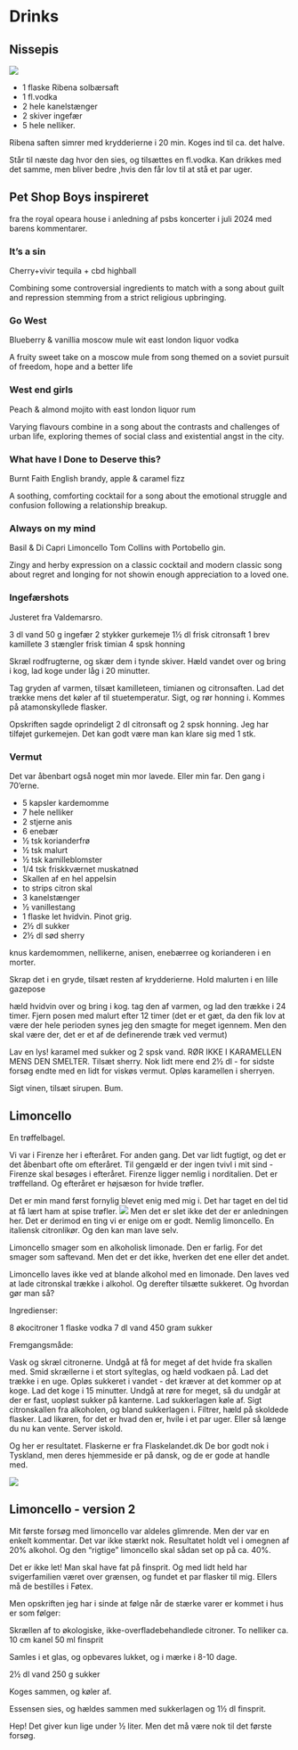 # Drinks
 
## Nissepis

![](images/nisse1.png)

* 1 flaske Ribena solbærsaft
* 1 fl.vodka
* 2 hele kanelstænger
* 2 skiver ingefær
* 5 hele nelliker.

Ribena saften simrer med krydderierne i 20 min. Koges ind til ca. det halve.

Står til næste dag hvor den sies, og tilsættes en fl.vodka. Kan drikkes med det samme, men bliver bedre ,hvis den får lov til at stå et par uger.

## Pet Shop Boys inspireret

fra the royal opeara house i anledning af psbs koncerter i juli 2024
med barens kommentarer.

### It's a sin
Cherry+vivir tequila + cbd highball

Combining some controversial ingredients to match with a song about guilt
and repression stemming from a strict religious upbringing.

### Go West
Blueberry & vanillia moscow mule wit east london liquor vodka

A fruity sweet take on a moscow mule from song themed on a soviet pursuit
of freedom, hope and a better life

### West end girls
Peach & almond mojito with east london liquor rum

Varying flavours combine in a song about the contrasts and challenges of urban life,
exploring themes of social class and existential angst in the city.

### What have I Done to Deserve this?
Burnt Faith English brandy, apple & caramel fizz

A soothing, comforting cocktail for a song about the emotional struggle and confusion
following a relationship breakup.

### Always on my mind
Basil & Di Capri Limoncello Tom Collins with Portobello gin.

Zingy and herby expression on a classic cocktail and modern classic song
about regret and longing for not showin enough appreciation to a loved one.


### Ingefærshots

Justeret fra Valdemarsro.

3 dl vand
50 g ingefær
2 stykker gurkemeje
1½ dl frisk citronsaft
1 brev kamillete
3 stængler frisk timian
4 spsk honning

Skræl rodfrugterne, og skær dem i tynde skiver. Hæld vandet over og bring i kog,
lad koge under låg i 20 minutter.

Tag gryden af varmen, tilsæt kamilleteen, timianen og citronsaften. Lad det trække
mens det køler af til stuetemperatur. Sigt, og rør honning i. Kommes på atamonskyllede 
flasker.

Opskriften sagde oprindeligt 2 dl citronsaft og 2 spsk honning. Jeg har tilføjet
gurkemejen. Det kan godt være man kan klare sig med 1 stk.


### Vermut

Det var åbenbart også noget min mor lavede. Eller min far. Den gang i 70'erne.

* 5 kapsler kardemomme
* 7 hele nelliker
* 2 stjerne anis
* 6 enebær
* ½ tsk korianderfrø
* ½ tsk malurt
* ½ tsk kamilleblomster
* 1/4 tsk friskkværnet muskatnød
* Skallen af en hel appelsin
* to strips citron skal
* 3 kanelstænger
* ½ vanillestang
* 1 flaske let hvidvin. Pinot grig.
* 2½ dl sukker
* 2½ dl sød sherry

knus kardemommen, nellikerne, anisen, enebærree og korianderen i en morter.

Skrap det i en gryde, tilsæt resten af krydderierne. Hold malurten i en lille
gazepose

hæld hvidvin over og bring i kog. tag den af varmen, og lad den trække i 24 timer.
Fjern posen med malurt efter 12 timer (det er et gæt, da den fik lov at være der
hele perioden synes jeg den smagte for meget igennem. Men den skal være der, det 
er et af de definerende træk ved vermut)

Lav en lys! karamel med sukker og 2 spsk vand. RØR IKKE I KARAMELLEN MENS DEN
SMELTER. Tilsæt sherry. Nok lidt mere end 2½ dl - for sidste forsøg endte med en
lidt for viskøs vermut. Opløs karamellen i sherryen.

Sigt vinen, tilsæt sirupen. Bum.

## Limoncello



En trøffelbagel.




Vi var i Firenze her i efteråret. For anden gang. Det var lidt fugtigt, og det er det åbenbart ofte om efteråret. Til gengæld er der ingen tvivl i mit sind - Firenze skal besøges i efteråret. Firenze ligger nemlig i norditalien. Det er trøffelland. Og efteråret er højsæson for hvide trøfler.

Det er min mand først fornylig blevet enig med mig i. Det har taget en del tid at få lært ham at spise trøfler.
![](../images/IMG_20181101_101752-e1541235451931.jpg)
Men det er slet ikke det der er anledningen her. Det er derimod en ting vi er enige om er godt. Nemlig limoncello. En italiensk citronlikør. Og den kan man lave selv.

Limoncello smager som en alkoholisk limonade. Den er farlig. For det smager som saftevand. Men det er det ikke, hverken det ene eller det andet.

Limoncello laves ikke ved at blande alkohol med en limonade. Den laves ved at lade citronskal trække i alkohol. Og derefter tilsætte sukkeret. Og hvordan gør man så?

Ingredienser:

8 økocitroner
1 flaske vodka
7 dl vand
450 gram sukker

Fremgangsmåde:

Vask og skræl citronerne. Undgå at få for meget af det hvide fra skallen med.
Smid skrællerne i et stort sylteglas, og hæld vodkaen på. Lad det trække i en uge.
Opløs sukkeret i vandet - det kræver at det kommer op at koge. Lad det koge i 15 minutter. Undgå at røre for meget, så du undgår at der er fast, uopløst sukker på kanterne. Lad sukkerlagen køle af.
Sigt citronskallen fra alkoholen, og bland sukkerlagen i.
Filtrer, hæld på skoldede flasker.
Lad likøren, for det er hvad den er, hvile i et par uger. Eller så længe du nu kan vente.
Server iskold.

Og her er resultatet. Flaskerne er fra Flaskelandet.dk
De bor godt nok i Tyskland, men deres hjemmeside er på 
dansk, og de er gode at handle med.

![](../images/IMG_20181118_122030.jpg)


## Limoncello - version 2

Mit første forsøg med limoncello var aldeles glimrende. Men der var en enkelt kommentar. Det var ikke stærkt nok. Resultatet holdt vel i omegnen af 20% alkohol. Og den "rigtige" limoncello skal sådan set op på ca. 40%.

Det er ikke let! Man skal have fat på finsprit. Og med lidt held har svigerfamilien været over grænsen, og fundet et par flasker til mig. Ellers må de bestilles i Føtex.

Men opskriften jeg har i sinde at følge når de stærke varer er kommet i hus er som følger:

Skrællen af to økologiske, ikke-overfladebehandlede citroner.
To nelliker
ca. 10 cm kanel
50 ml finsprit

Samles i et glas, og opbevares lukket, og i mærke i 8-10 dage.

2½ dl vand
250 g sukker

Koges sammen, og køler af.

Essensen sies, og hældes sammen med sukkerlagen og 1½ dl finsprit.

Hep! Det giver kun lige under ½ liter. Men det må være nok til det første forsøg.